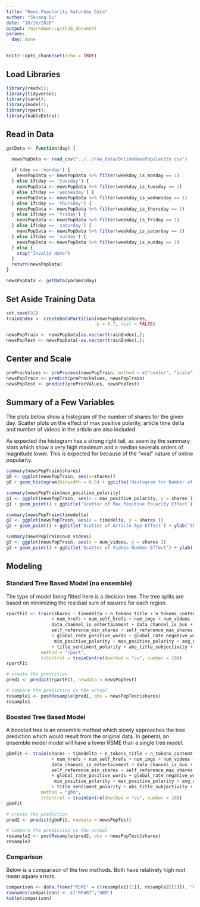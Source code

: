 ```yaml
---
title: "News Popularity Saturday Data"
author: "Shuang Du"
date: "10/16/2020"
output: rmarkdown::github_document
params:
  day: None
---
```


```r
knitr::opts_chunk$set(echo = TRUE)
```

## Load Libraries

```r
library(readxl);
library(tidyverse);
library(caret);
library(modelr);
library(rpart);
library(kableExtra);
```

## Read in Data

```r
getData <- function(day) {

  newsPopData <- read_csv("../../raw_data/OnlineNewsPopularity.csv")
  
  if (day == 'monday') {
    newsPopData <- newsPopData %>% filter(weekday_is_monday == 1)
  } else if(day == 'tuesday') {
    newsPopData <- newsPopData %>% filter(weekday_is_tuesday == 1)
  } else if(day == 'wednesday') {
    newsPopData <- newsPopData %>% filter(weekday_is_wednesday == 1)
  } else if(day == 'thursday') {
    newsPopData <- newsPopData %>% filter(weekday_is_thursday == 1)
  } else if(day == 'friday') {
    newsPopData <- newsPopData %>% filter(weekday_is_friday == 1)
  } else if(day == 'saturday') {
    newsPopData <- newsPopData %>% filter(weekday_is_saturday == 1)
  } else if(day == 'sunday') {
    newsPopData <- newsPopData %>% filter(weekday_is_sunday == 1)
  } else {
    stop("Invalid date")
  }
  return(newsPopData)
}

newsPopData <- getData(params$day)
```

## Set Aside Training Data

```r
set.seed(92)
trainIndex <- createDataPartition(newsPopData$shares, 
                                  p = 0.7, list = FALSE)

newsPopTrain <- newsPopData[as.vector(trainIndex),];
newsPopTest <- newsPopData[-as.vector(trainIndex),];
```

## Center and Scale

```r

preProcValues <- preProcess(newsPopTrain, method = c("center", "scale"))
newsPopTrain <- predict(preProcValues, newsPopTrain) 
newsPopTest <- predict(preProcValues, newsPopTest)

```


## Summary of a Few Variables

The plots below show a histogram of the number of shares for the given day. Scatter plots on the effect of max positive polarity, article time delta and number of videos in the article are also included.

As expected the histogram has a strong right tail, as seem by the summary stats which show a very high maximum and a median severals orders of magnitude lower. This is expected for because of the "viral" nature of online popularity.

```r
summary(newsPopTrain$shares)
g0 <- ggplot(newsPopTrain, aes(x=shares))
g0 + geom_histogram(binwidth = 0.5) + ggtitle('Histogram for Number of Shares') + ylab('Number of Shares') + xlab('Shares')

summary(newsPopTrain$max_positive_polarity)
g1 <- ggplot(newsPopTrain, aes(x = max_positive_polarity, y = shares )) 
g1 + geom_point() + ggtitle('Scatter of Max Positive Polarity Effect') + ylab('Shares') + xlab('Max Positive Polarity')

summary(newsPopTrain$timedelta)
g2 <- ggplot(newsPopTrain, aes(x = timedelta, y = shares )) 
g2 + geom_point() + ggtitle('Scatter of Article Age Effect') + ylab('Shares') + xlab('Time Delta')

summary(newsPopTrain$num_videos)
g3 <- ggplot(newsPopTrain, aes(x = num_videos, y = shares )) 
g3 + geom_point() + ggtitle('Scatter of Videos Number Effect') + ylab('Shares') + xlab('Number of Videos')
```

## Modeling

### Standard Tree Based Model (no ensemble)

The type of model being fitted here is a decision tree. The tree splits are based on minimizing the residual sum of squares for each region.

```r

rpartFit <- train(shares ~ timedelta + n_tokens_title + n_tokens_content + n_unique_tokens + n_non_stop_words + n_non_stop_unique_tokens
                 + num_hrefs + num_self_hrefs + num_imgs + num_videos + average_token_length + num_keywords + data_channel_is_lifestyle +
                 data_channel_is_entertainment + data_channel_is_bus + data_channel_is_socmed + data_channel_is_tech + data_channel_is_world +
                 self_reference_min_shares + self_reference_max_shares + self_reference_avg_sharess + global_subjectivity + global_sentiment_polarity
                 + global_rate_positive_words + global_rate_negative_words + rate_positive_words + rate_negative_words + avg_positive_polarity +
                  min_positive_polarity + max_positive_polarity + avg_negative_polarity + min_negative_polarity + max_negative_polarity + title_subjectivity
                 + title_sentiment_polarity + abs_title_subjectivity + abs_title_sentiment_polarity, data = newsPopTrain,
             method = "rpart",
             trControl = trainControl(method = "cv", number = 10))
rpartFit

```

```r
# create the prediction
pred1 <- predict(rpartFit, newdata = newsPopTest)

# compare the prediction vs the actual
resample1 <- postResample(pred1, obs = newsPopTest$shares)
resample1

```


### Boosted Tree Based Model

A boosted tree is an ensemble method which slowly approaches the tree prediction which would result from the original data. In general, an ensemble model model will have a lower RSME than a single tree model.

```r
gbmFit <- train(shares ~ timedelta + n_tokens_title + n_tokens_content + n_unique_tokens + n_non_stop_words + n_non_stop_unique_tokens
                 + num_hrefs + num_self_hrefs + num_imgs + num_videos + average_token_length + num_keywords + data_channel_is_lifestyle +
                 data_channel_is_entertainment + data_channel_is_bus + data_channel_is_socmed + data_channel_is_tech + data_channel_is_world +
                 self_reference_min_shares + self_reference_max_shares + self_reference_avg_sharess + global_subjectivity + global_sentiment_polarity
                 + global_rate_positive_words + global_rate_negative_words + rate_positive_words + rate_negative_words + avg_positive_polarity +
                  min_positive_polarity + max_positive_polarity + avg_negative_polarity + min_negative_polarity + max_negative_polarity + title_subjectivity
                 + title_sentiment_polarity + abs_title_subjectivity + abs_title_sentiment_polarity, data = newsPopTrain,
             method = "gbm",
             trControl = trainControl(method = "cv", number = 10))
gbmFit
```


```r
# create the prediction
pred2 <- predict(gbmFit, newdata = newsPopTest)

# compare the prediction vs the actual
resample2 <- postResample(pred2, obs = newsPopTest$shares)
resample2
```

### Comparison

Below is a comparison of the two methods. Both have relatively high root mean square errors.

```r
comparison <- data.frame("RSME" = c(resample1[[1]], resample2[[1]]), "MAE" = c(resample1[[3]], resample2[[3]]) )
rownames(comparison) <- c("RPART","GBM")
kable(comparison)
```





